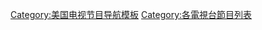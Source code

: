 {{Navbox
| name      = Lifetime電視節目
| title     = {{link-en|Lifetime|Lifetime (TV network)}}電視節目
| bodyclass = hlist
| state     = {{{state<includeonly>|autocollapse</includeonly>}}}

| group1 = 過去節目
| list1  =
* {{link-en|露絲醫生|Ruth Westheimer}}{{small|（1984–1991）}}
* {{link-en|態度 (電視劇)|Attitudes (TV series)|態度}}{{small|（1985–1994）}}
* {{link-en|茉莉·多德的人生|The Days and Nights of Molly Dodd}}{{small|（1989–1991）}}
* {{link-en|幸運出生|Born Lucky}}{{small|（1992–1993）}}
* {{link-en|債務 (遊戲節目)|Debt (game show)|債務}}{{small|（1996–1998）}}
* {{link-en|丹尼絲·奧斯汀|Denise Austin|丹尼絲·奧斯汀瘦身教室}}{{small|（1997–2008）}}
* {{link-en|愛若此時 (電視劇)|Any Day Now (TV series)|愛若此時}}{{small|（1998–2002）}}
* {{link-en|Oh Baby|Oh Baby (TV series)}}{{small|（1998–2000）}}
* {{link-en|美姬 (電視劇)|Maggie (1998 TV series)|美姬}}{{small|（1998）}}
* {{link-en|白衣雙嬌|Strong Medicine}}{{small|（2000–2006）}}
* {{link-en|女人偵事|The Division}}{{small|（2001–2004）}}
* {{link-en|為了人民|For the People (2002 TV series)}}{{small|（2002–2003）}}
* {{link-en|第六感尋人|Missing (Canadian TV series)}}{{small|（2003–2006）}}
* ''Head 2 Toe'' {{small|（2003–2008）}}
* ''I Do Diaries'' {{small|（2003–2005）}}
* {{link-en|致勝王牌 (電視劇)|Wild Card (TV series)|致勝王牌}}{{small|（2003–2005）}}
* {{link-en|潔淨達人|How Clean Is Your House?}}{{small|（2004–2005）}}
* {{link-en|海灘女郎|Beach Girls (miniseries)}}{{small|（2005）}}
* {{link-en|天使之眼 (美國電視劇)|Angela's Eyes|天使之眼}}{{small|（2006）}}
* {{link-en|國家啦啦隊|Cheerleader Nation}}{{small|（2006）}}
* {{link-en|愛拂遠國界|Lovespring International}}{{small|（2006）}}
* {{link-en|主君之灣|Monarch Cove}}{{small|（2006）}}
* {{link-en|軍妻|Army Wives}}{{small|（2007–2013）}}
* {{link-en|血情羈絆|Blood Ties (TV series)|Blood Ties}}{{small|（2007）}}
* {{link-en|同性戀，異性戀還是雙性戀？|Gay, Straight or Taken?}}{{small|（2007）}}
* {{link-en|玩轉人生|Side Order of Life}}{{small|（2007）}}
* {{link-en|心城|State of Mind (TV series)}}{{small|（2007）}}
* {{link-en|完美裸露|How to Look Good Naked}}{{small|（2008）}}
* {{link-en|麗塔生活記|Rita Rocks}}{{small|（2008–2009）}}
* {{link-en|減肥部落|DietTribe}}{{small|（2009）}}
* [[美女上錯身]]{{small|（2009–2014）}}
* {{link-en|雪莉的人生|Sherri}}{{small|（2009）}}
* {{link-en|求職教母|The Fairy Jobmother}}{{small|（2010）}}
* {{link-en|麻辣警花|Against the Wall (TV series)}}{{small|（2011）}}
* {{link-en|美國頭號通緝犯|America's Most Wanted}}{{small|（2011–2012）}}
* {{link-en|美國超級保姆|America's Supernanny}}{{small|（2011–2012）}}
* {{link-en|回家 (美國真人秀)|Coming Home (Lifetime TV series)|回家}}{{small|（2011–2012）}}
* {{link-en|魅力佳人|Glamour Belles}}{{small|（2011）}}
* {{link-en|守護者 (2011年電視劇)|The Protector (TV series)|守護者}}{{small|（2011）}}
* 性愛7日{{small|（2012）}}
* 24小時時裝秀{{small|（2012）}}
* {{link-en|客戶名單|The Client List (TV series)}}{{small|（2012–2013）}}
* {{link-en|舞蹈明星夢：邁阿密|Dance Moms: Miami}}{{small|（2012）}}
* {{link-en|修士頓一家|The Houstons: On Our Own}}{{small|（2012）}}
* {{link-en|艾比的終極舞蹈賽|Abby's Ultimate Dance Competition}}{{small|（2012–2013）}}
* {{link-en|鄉村音樂之路|Chasing Nashville}}{{small|（2013）}}
* {{link-en|心機女傭|Devious Maids}}{{small|（2013–2016）}}
* {{link-en|兩個天后|Double Divas}}{{small|（2013）}}
* [[東區女巫]]{{small|（2013–2014）}}
* {{link-en|生命的選擇|The Lottery (TV series)}}{{small|（2014）}}
* {{link-en|舞蹈夢|Raising Asia}}{{small|（2014）}}
* {{link-en|多莉的真實人生|True Tori}}{{small|（2014）}}
* {{link-en|決戰時裝伸展台：師徒大戰|Under the Gunn}}{{small|（2014）}}
* 女友大改造{{small|（2014）}}
* {{link-en|莉希·波頓傳記|The Lizzie Borden Chronicles}}{{small|（2015）}}
* {{link-en|與敵同居|Living with the Enemy (U.S. TV series)}}{{small|（2015）}}
* [[安眠書店 (電視劇)|安眠書店]]{{small|（2018）}}

| group2 = 現正播映
| list2  =
* [[天橋驕子|決戰時裝伸展台]]{{small|（2009–）}}
* {{link-en|舞蹈明星夢|Dance Moms}}{{small|（2011–）}}
* [[天橋驕子：全明星|決戰時裝伸展台：全明星]]{{small|（2012–）}}
* {{link-en|傳教士之女|Preachers' Daughters}}{{small|（2013–）}}
* {{link-en|整人阿嬤|Betty White's Off Their Rockers}}{{small|（2014–）}}
* {{link-en|激情舞壇|Bring It! (TV series)}}{{small|（2014–）}}
* {{link-en|小婦人：洛杉磯|Little Women: LA}}{{small|（2014–）}}
* {{link-en|天橋驕子：兒童篇|Project Runway: Threads|決戰時裝伸展台：兒童篇}}{{small|（2014–）}}
* {{link-en|瑞秋·柔伊的時尚節目|Fashionably Late with Rachel Zoe}}{{small|（2015–）}}
* {{link-en|小婦人：紐約|Little Women: NY}}{{small|（2015–）}}
* {{link-en|天橋驕子：青少年篇|Project Runway: Junior|決戰時裝伸展台：青少年篇}}{{small|（2015–）}}
* [[虛幻 (電視劇)|虛幻]]{{small|（2015–）}}
* {{le|饒舌遊戲|The Rap Game}}{{small|（2016–）}}
* {{le|歌喉戰|Pitch Slapped}}{{small|（2016–）}}
* {{le|小婦人：亞特蘭大|Little Women: Atlanta}}{{small|（2016–）}}
* {{le|決戰時尚新創企業|Project Runway: Fashion Startup}}{{small|（2016–）}}
* {{le|小婦人：達拉斯|Little Women: Dallas}}{{small|（2016–）}}
* [[死亡天使瑪莉]]{{small|（2017–）}}

| group3 = 即將推出
| list3  = 
}}<noinclude>
{{collapsible option}}
{{美國電視網節目}}
[[Category:美国电视节目导航模板]]
[[Category:各電視台節目列表]]

</noinclude>